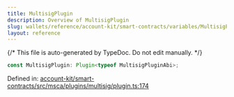 ```yaml
---
title: MultisigPlugin
description: Overview of MultisigPlugin
slug: wallets/reference/account-kit/smart-contracts/variables/MultisigPlugin
layout: reference
---
```


{/* This file is auto-generated by TypeDoc. Do not edit manually. */}

```ts
const MultisigPlugin: Plugin<typeof MultisigPluginAbi>;
```

Defined in: [account-kit/smart-contracts/src/msca/plugins/multisig/plugin.ts:174](https://github.com/alchemyplatform/aa-sdk/blob/153785ddc87beb160382c2bae7dbafa4a66ade9a/account-kit/smart-contracts/src/msca/plugins/multisig/plugin.ts#L174)
